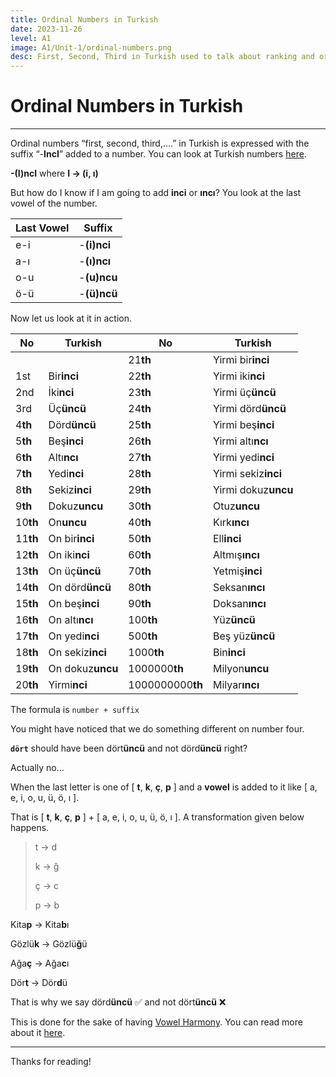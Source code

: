 ```yaml
---
title: Ordinal Numbers in Turkish  
date: 2023-11-26
level: A1
image: A1/Unit-1/ordinal-numbers.png 
desc: First, Second, Third in Turkish used to talk about ranking and ordering. 
---
```


# Ordinal Numbers in Turkish
---

Ordinal numbers “first, second, third,….” in Turkish is expressed with the suffix “-**IncI**” added to a number. You can look at Turkish numbers [here](https://www.pickturkish.com/posts/a1/numbers).

**-(I)ncI** where **I → (i, ı)**

But how do I know if I am going to add **inci** or **ıncı**? You look at the last vowel of the number. 

| Last Vowel | Suffix |
| --- | --- |
| e-i | -**(i)nci** |
| a-ı | -**(ı)ncı** |
| o-u | -**(u)ncu** |
| ö-ü | -**(ü)ncü** |

Now let us look at it in action.

| No | Turkish | No | Turkish |
| --- | --- | --- | --- |
|  |  | 21**th** | Yirmi bir**inci** |
| 1st | Bir**inci** | 22**th** | Yirmi iki**nci** |
| 2nd | İki**nci** | 23**th** | Yirmi üç**üncü** |
| 3rd | Üç**üncü** | 24**th** | Yirmi dörd**üncü** |
| 4**th** | Dörd**üncü** | 25**th** | Yirmi beş**inci** |
| 5**th** | Beş**inci** | 26**th** | Yirmi altı**ncı** |
| 6**th** | Altı**ncı** | 27**th** | Yirmi yedi**nci** |
| 7**th** | Yedi**nci** | 28**th** | Yirmi sekiz**inci** |
| 8**th** | Sekiz**inci** | 29**th** | Yirmi dokuz**uncu** |
| 9**th** | Dokuz**uncu** | 30**th** | Otuz**uncu** |
| 10**th** | On**uncu** | 40**th** | Kırk**ıncı** |
| 11**th** | On bir**inci** | 50**th** | Ell**inci** |
| 12**th** | On iki**nci** | 60**th** | Altmış**ıncı** |
| 13**th** | On üç**üncü** | 70**th** | Yetmiş**inci** |
| 14**th** | On dörd**üncü** | 80**th** | Seksan**ıncı** |
| 15**th** | On beş**inci** | 90**th** | Doksan**ıncı** |
| 16**th** | On altı**ncı** | 100**th** | Yüz**üncü** |
| 17**th** | On yedi**nci** | 500**th** | Beş yüz**üncü** |
| 18**th** | On sekiz**inci** | 1000**th** | Bin**inci** |
| 19**th** | On dokuz**uncu** | 1000000**th** | Milyon**uncu** |
| 20**th** | Yirmi**nci** | 1000000000**th** | Milyar**ıncı** |

The formula is `number + suffix`

You might have noticed that we do something different on number four.

**`dört`** should have been dört**üncü** and not dörd**üncü** right?

Actually no…

When the last letter is one of [ **t**, **k**, **ç**, **p** ] and a **vowel** is added to it like [ a, e, i, o, u, ü, ö, ı ].

That is [ **t**, **k**, **ç**, **p** ] + [ a, e, i, o, u, ü, ö, ı ]. A transformation given below happens.     

> t → d
> 
> 
> k → ğ
> 
> ç → c
> 
> p → b
> 

Kita**p** → Kita**b**ı

Gözlü**k** → Gözlü**ğ**ü

Ağa**ç** → Ağa**c**ı

Dör**t** → Dör**d**ü

That is why we say dörd**üncü** ✅ and not dört**üncü** ❌

This is done for the sake of having [Vowel Harmony](https://pickturkish.com/posts/a1/vowel-harmony). You can read more about it [here](https://pickturkish.com/posts/a1/vowel-harmony).

---
Thanks for reading!